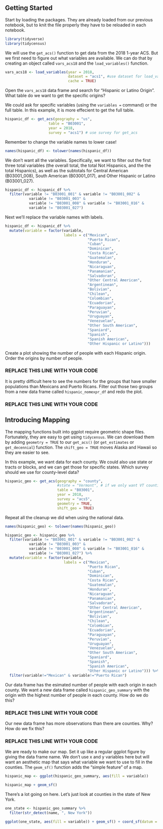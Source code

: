 ## Getting Started

Start by loading the packages. They are already loaded from our previous notebook, but to knit the file properly they have to be reloaded in each notebook.

```r
library(tidyverse)
library(tidycensus)
```

We will use the `get_acs()` function to get data from the 2018 1-year ACS. But we first need to figure out what variables are available. We can do that by creating an object called `vars_acs18` and the `load_variables()` function.

```r
vars_acs18 <- load_variables(year = 2018,
                             dataset = "acs1", #use dataset for load_variables
                             cache = TRUE)
```

Open the `vars_acs18` data frame and search for "Hispanic or Latino Origin". What table do we want to get the specific origins?

We could ask for specific variables (using the `variables =` command) or the full table. In this example, it is more effecient to get the full table.

```r
hispanic_df <- get_acs(geography = "us",
                    table = "B03001",
                    year = 2018,
                    survey = "acs1") # use survey for get_acs
```

Remember to change the variable names to lower case!

```r
names(hispanic_df) <- tolower(names(hispanic_df))
```

We don't want all the variables. Specifically, we want to filter out the first three total variables (the overall total, the total Not Hispanics, and the the total Hispanics), as well as the subtotals for Central American (B03001_008), South American (B03001_017), and Other Hispanic or Latino (B03001_027).

```r
hispanic_df <- hispanic_df %>%
  filter(variable != "B03001_001" & variable != "B03001_002" &
           variable != "B03001_003" &
           variable != "B03001_008" & variable != "B03001_016" &
           variable != "B03001_027")
```

Next we'll replace the variable names with labels.

```r
hispanic_df <- hispanic_df %>%
  mutate(variable = factor(variable,
                           labels = c("Mexican",
                                      "Puerto Rican",
                                      "Cuban",
                                      "Dominican",
                                      "Costa Rican",
                                      "Guatemalan",
                                      "Honduran",
                                      "Nicaraguan",
                                      "Panamanian",
                                      "Salvadoran",
                                      "Other Central American",
                                      "Argentinean",
                                      "Bolivian",
                                      "Chilean",
                                      "Colombian",
                                      "Ecuadorian",
                                      "Paraguayan",
                                      "Peruvian",
                                      "Uruguayan",
                                      "Venezuelan",
                                      "Other South American",
                                      "Spaniard",
                                      "Spanish",
                                      "Spanish American",
                                      "Other Hispanic or Latino")))
```

Create a plot showing the number of people with each Hispanic origin. Order the origins by number of people.

### REPLACE THIS LINE WITH YOUR CODE


It is pretty difficult here to see the numbers for the groups that have smaller populations than Mexicans and Puerto Ricans. Filter out those two groups from a new data frame called `hispanic_nomexpr_df` and redo the plot.

### REPLACE THIS LINE WITH YOUR CODE



## Introducing Mapping

The mapping functions built into ggplot require geometric shape files. Fortunately, they are easy to get using `tidycensus`. We can download them by adding `geometry = TRUE` to our `get_acs()` (or `get_estimates` or `get_decennial`) function. The `shift_geo = TRUE` moves Alaska and Hawaii so they are easier to see. 

In this example, we want data for each county. We could also use state or tracts or blocks, and we can get those for specific states. Which survey should we use for county-level data? 

```r
hispanic_geo <- get_acs(geography = "county",
                        #state = "Vermont", # if we only want VT counties
                        table = "B03001",
                        year = 2018,
                        survey = "acs5",
                        geometry = TRUE,
                        shift_geo = TRUE)
```

Repeat all the cleanup we did when using the national data.

```r
names(hispanic_geo) <- tolower(names(hispanic_geo))

hispanic_geo <- hispanic_geo %>%
  filter(variable != "B03001_001" & variable != "B03001_002" &
           variable != "B03001_003" &
           variable != "B03001_008" & variable != "B03001_016" &
           variable != "B03001_027") %>%
  mutate(variable = factor(variable,
                           labels = c("Mexican",
                                      "Puerto Rican",
                                      "Cuban",
                                      "Dominican",
                                      "Costa Rican",
                                      "Guatemalan",
                                      "Honduran",
                                      "Nicaraguan",
                                      "Panamanian",
                                      "Salvadoran",
                                      "Other Central American",
                                      "Argentinean",
                                      "Bolivian",
                                      "Chilean",
                                      "Colombian",
                                      "Ecuadorian",
                                      "Paraguayan",
                                      "Peruvian",
                                      "Uruguayan",
                                      "Venezuelan",
                                      "Other South American",
                                      "Spaniard",
                                      "Spanish",
                                      "Spanish American",
                                      "Other Hispanic or Latino"))) %>%
  filter(variable!="Mexican" & variable!="Puerto Rican")
```

Our data frame has the esimated number of people with each origin in each county. We want a new data frame called `hispanic_geo_summary` with the origin with the highest number of people in each county. How do we do this?

### REPLACE THIS LINE WITH YOUR CODE

Our new data frame has more observations than there are counties. Why? How do we fix this?

### REPLACE THIS LINE WITH YOUR CODE

We are ready to make our map. Set it up like a regular ggplot figure by giving the data frame name. We don't use x and y variables here but will want an aesthetic map that says what variable we want to use to fill in the counties. The `geom_sf()` function adds the "simple feature" of a map.

```r
hispanic_map <- ggplot(hispanic_geo_summary, aes(fill = variable))

hispanic_map + geom_sf()
```

There's a lot going on here. Let's just look at counties in the state of New York.

```r
one_state <- hispanic_geo_summary %>%
  filter(str_detect(name, ", New York"))

ggplot(one_state, aes(fill = variable)) + geom_sf() + coord_sf(datum = NA)
```